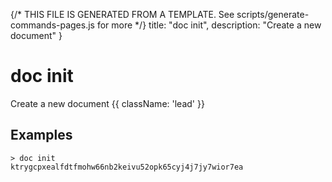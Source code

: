 {/* THIS FILE IS GENERATED FROM A TEMPLATE. See scripts/generate-commands-pages.js for more */}
    title: "doc init",
    description: "Create a new document"
}

# doc init

Create a new document {{ className: 'lead' }}



## Examples

<CodeGroup title="SET">


```text {{ title: 'console' }}
> doc init
ktrygcpxealfdtfmohw66nb2keivu52opk65cyj4j7jy7wior7ea
```






</CodeGroup>
